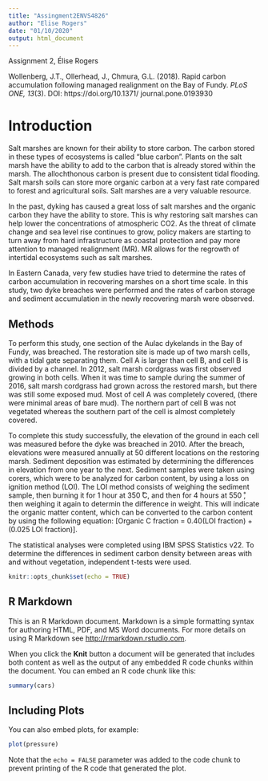 ```yaml
---
title: "Assingment2ENVS4826"
author: "Elise Rogers"
date: "01/10/2020"
output: html_document
---
```


Assignment 2, Élise Rogers

Wollenberg, J.T., Ollerhead, J., Chmura, G.L. (2018). Rapid carbon accumulation following managed realignment on the Bay of Fundy. _PLoS ONE, 13_(3). DOI: https://doi.org/10.1371/ journal.pone.0193930

# Introduction

Salt marshes are known for their ability to store carbon. The carbon stored in these types of ecosystems is called "blue carbon". Plants on the salt marsh have the ability to add to the carbon that is already stored within the marsh. The allochthonous carbon is present due to consistent tidal flooding. Salt marsh soils can store more organic carbon at a very fast rate compared to forest and agricultural soils. Salt marshes are a very valuable resource. 

In the past, dyking has caused a great loss of salt marshes and the organic carbon they have the ability to store. This is why restoring salt marshes can help lower the concentrations of atmospheric CO2. As the threat of climate change and sea level rise continues to grow, policy makers are starting to turn away from hard infrastructure as coastal protection and pay more attention to managed realignment (MR). MR allows for the regrowth of intertidal ecosystems such as salt marshes. 

In Eastern Canada, very few studies have tried to determine the rates of carbon accumulation in recovering marshes on a short time scale. In this study, two dyke breaches were performed and the rates of carbon storage and sediment accumulation in the newly recovering marsh were observed.

## Methods

To perform this study, one section of the Aulac dykelands in the Bay of Fundy, was breached. The restoration site is made up of two marsh cells, with a tidal gate separating them. Cell A is larger than cell B, and cell B is divided by a channel. In 2012, salt marsh cordgrass was first observed growing in both cells. When it was time to sample during the summer of 2016, salt marsh cordgrass had grown across the restored marsh, but there was still some exposed mud. Most of cell A was completely covered, (there were minimal areas of bare mud). The northern part of cell B was not vegetated whereas the southern part of the cell is almost completely covered. 

To complete this study successfully, the elevation of the ground in each cell was measured before the dyke was breached in 2010. After the breach, elevations were measured annually at 50 different locations on the restoring marsh. Sediment deposition was estimated by determining the differences in elevation from one year to the next. Sediment samples were taken using corers, which were to be analyzed for carbon content, by using a loss on ignition method (LOI). The LOI method consists of weighing the sediment sample, then burning it for 1 hour at 350  ̊C, and then for 4 hours at 550 ̊, then weighing it again to determin the difference in weight. This will indicate the organic matter content, which can be converted to the carbon content by using the following equation: [Organic C fraction = 0.40(LOI fraction) + (0.025 LOI fraction)]. 

The statistical analyses were completed using IBM SPSS Statistics v22. To determine the differences in sediment carbon density between areas with and without vegetation, independent t-tests were used.   

```r
knitr::opts_chunk$set(echo = TRUE)
```

## R Markdown

This is an R Markdown document. Markdown is a simple formatting syntax for authoring HTML, PDF, and MS Word documents. For more details on using R Markdown see <http://rmarkdown.rstudio.com>.

When you click the **Knit** button a document will be generated that includes both content as well as the output of any embedded R code chunks within the document. You can embed an R code chunk like this:

```r
summary(cars)
```

## Including Plots

You can also embed plots, for example:

```r
plot(pressure)
```

Note that the `echo = FALSE` parameter was added to the code chunk to prevent printing of the R code that generated the plot.
